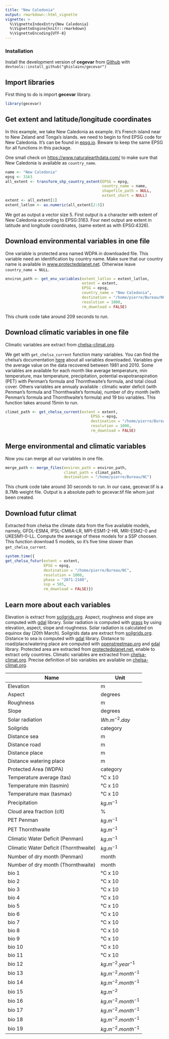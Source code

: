 ```yaml
---
title: "New Caledonia"
output: rmarkdown::html_vignette
vignette: >
  %\VignetteIndexEntry{New Caledonia}
  %\VignetteEngine{knitr::rmarkdown}
  %\VignetteEncoding{UTF-8}
---
```


### Installation

Install the development version of **cegevar** from [Github](https://github.com/ghislainv/gecevar) with
`devtools::install_github("ghislainv/gecevar")`

## Import libraries

First thing to do is import **gecevar** library.

```r
library(gecevar)
```

## Get extent and latitude/longitude coordinates 

In this example, we take New Caledonia as example. It's French island near to New Zeland and Tonga's islands.
we need to begin to find EPSG code for New Caledonia. It's can be found in [epsg.io](https://epsg.io).
Beware to keep the same EPSG for all functions in this package. 

One small check on [https://www.naturalearthdata.com/](https://www.naturalearthdata.com/downloads/10m-cultural-vectors/10m-admin-0-details/) to make sure that New Caledonia is available as ```country_name```.

```r
name <- "New Caledonia"
epsg <- 3163
all_extent <- transform_shp_country_extent(EPSG = epsg,
                                           country_name = name,
                                           shapefile_path = NULL,
                                           extent_short = NULL)
extent <- all_extent[1]
extent_latlon <- as.numeric(all_extent[2:5])
```

We got as output a vector size 5. 
First output is a character with extent of New Caledonia according to EPSG:3163.
Four next output are extent in latitude and longitude coordinates, (same extent as with EPSG:4326).

## Download environmental variables in one file

One variable is protected area named WDPA in downloaded file. This variable need an identification by country name. 
Make sure that our country name is available in [www.protectedplanet.net](https://www.protectedplanet.net/en/thematic-areas/wdpa?tab=WDPA).
Otherwise leave `country_name = NULL`. 

```r
environ_path <- get_env_variables(extent_latlon = extent_latlon,
                                  extent = extent,
                                  EPSG = epsg, 
                                  country_name = "New Caledonia",
                                  destination = "/home/pierre/Bureau/NC",
                                  resolution = 1000,
                                  rm_download = FALSE)
```

This chunk code take around 209 seconds to run. 

## Download climatic variables in one file

Climatic variables are extract from [chelsa-climat.org](https://chelsa-climate.org/). 

We get with `get_chelsa_current` function many variables. You can find the chelsa's documentation [here](https://chelsa-climate.org/wp-admin/download-page/CHELSA_tech_specification_V2.pdf) about all variables downloaded.
Variables give the average value on the data recovered between 1981 and 2010.
Some variables are available for each month like average temperature, min temperature, max temperature, precipitation, potential evapotranspiration (PET) with Penman's formula and Thornthwaite's formula, and total cloud cover.
Others variables are annualy available : climatic water deficit (with Penman's formula and Thornthwaite's formula), number of dry month (with Penman's formula and Thornthwaite's formula) and 19 bio variables.
This function takes around 15min to run.

```r
climat_path <- get_chelsa_current(extent = extent,
                                      EPSG = epsg,
                                      destination = "/home/pierre/Bureau/NC",
                                      resolution = 1000,
                                      rm_download = FALSE)
```

## Merge environmental and climatic variables

Now you can merge all our variables in one file. 

```r
merge_path <- merge_files(environ_path = environ_path,
                          climat_path = climat_path, 
                          destination = "/home/pierre/Bureau/NC")
```

This chunk code take around 30 seconds to run. 
In our case, gecevar.tif is a 8.7Mb weight file.
Output is a absolute path to gecevar.tif file whom just been created. 

## Download futur climat 

Extracted from chelsa the climate data from the five available models, namely, GFDL-ESM4, IPSL-CM6A-LR, MPI-ESM1-2-HR, MRI-ESM2-0 and UKESM1-0-LL.
Compute the average of these models for a SSP choosen. 
This function download 5 models, so it's five time slower than `get_chelsa_current`.

```r
system.time({
get_chelsa_futur(extent = extent,
                 EPSG = epsg, 
                 destination = "/home/pierre/Bureau/NC",
                 resolution = 1000,
                 phase = "2071-2100",
                 ssp = 585,
                 rm_download = FALSE)})
```



## Learn more about each variables

Elevation is extract from [soilgrids.org](https://soilgrids.org/).
Aspect, roughness and slope are computed with [gdal](https://gdal.org/index.html#) library.
Solar radiation is computed with [grass](https://grass.osgeo.org/grass80/manuals/) by using elevation, aspect, slope and roughness. Solar radiation is calculated on equinox day (20th March).
Soilgrids data are extract from [soilgrids.org](https://soilgrids.org/).
Distance to sea is computed with [gdal](https://gdal.org/index.html#) library.
Distance to road/place/watering place are computed with [openstreetmap.org](https://www.openstreetmap.org) and [gdal](https://gdal.org/index.html#) library.
Protected area are extracted from [protectedplanet.net](https://www.protectedplanet.net/en), enable to extract only countries.
Climatic variables are extracted from [chelsa-climat.org](https://chelsa-climate.org).
Precise definition of bio variables are available on [chelsa-climat.org](https://chelsa-climate.org/wp-admin/download-page/CHELSA_tech_specification_V2.pdf).


| Name                                 | Unit                   |
| ------------------------------------ | ---------------------- |
| Elevation                            | m                      |
| Aspect                               | degrees                |
| Roughness                            | m                      |
| Slope                                | degrees                |
| Solar radiation                      | $Wh.m^{-2}.day$        |
| Soilgrids                            | category               |
| Distance sea                         | m                      |
| Distance road                        | m                      |
| Distance place                       | m                      |
| Distance watering place              | m                      |
| Protected Area (WDPA)                | category               |
| Temperature average (tas)            | °C x 10                |
| Temperature min (tasmin)             | °C x 10                |
| Temperature max (tasmax)             | °C x 10                |
| Precipitation                        | $kg.m^{-1}$            |
| Cloud area fraction (clt)            | %                      |
| PET Penman                           | $kg.m^{-1}$            |
| PET Thornthwaite                     | $kg.m^{-1}$            |
| Climatic Water Deficit (Penman)      | $kg.m^{-1}$            |
| Climatic Water Deficit (Thornthwaite)| $kg.m^{-1}$            |
| Number of dry month (Penman)         | month                  |
| Number of dry month (Thornthwaite)   | month                  |
| bio 1                                | °C x 10                |
| bio 2                                | °C x 10                |
| bio 3                                | °C x 10                |
| bio 4                                | °C x 10                |
| bio 5                                | °C x 10                |
| bio 6                                | °C x 10                |
| bio 7                                | °C x 10                |
| bio 8                                | °C x 10                |
| bio 9                                | °C x 10                |
| bio 10                               | °C x 10                |
| bio 11                               | °C x 10                |
| bio 12                               | $kg.m^{-2}.year^{-1}$  |
| bio 13                               | $kg.m^{-2}.month^{-1}$ |
| bio 14                               | $kg.m^{-2}.month^{-1}$ |
| bio 15                               | $kg.m^{-2}$            |
| bio 16                               | $kg.m^{-2}.month^{-1}$ |
| bio 17                               | $kg.m^{-2}.month^{-1}$ |
| bio 18                               | $kg.m^{-2}.month^{-1}$ |
| bio 19                               | $kg.m^{-2}.month^{-1}$ |
